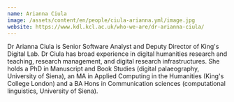 ```yaml
---
name: Arianna Ciula
image: /assets/content/en/people/ciula-arianna.yml/image.jpg
website: https://www.kdl.kcl.ac.uk/who-we-are/dr-arianna-ciula/
---
```

Dr Arianna Ciula is Senior Software Analyst and Deputy Director of King's Digital Lab. Dr Ciula has broad experience in digital humanities research and teaching, research management, and digital research infrastructures. She holds a PhD in Manuscript and Book Studies (digital palaeography, University of Siena), an MA in Applied Computing in the Humanities (King's College London) and a BA Hons in Communication sciences (computational linguistics, University of Siena).
